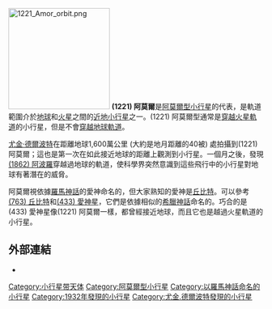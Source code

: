 <!-- Additional parameters for this template  are available at [[Template:Infobox_Planet|Template:Infobox Planet]]. -->
{{Infobox planet
 | discovery=yes
 | physical_characteristics = yes
 | bgcolour=#FFFFC0
 | name=(1221) 阿莫爾 (Amor)
 | discoverer=[[尤金·德爾波特|尤金·德爾波特]]
 | discovered= 1932年3月12日
 | alt_names=1932 EA<sub>1</sub>
 | mp_category=[[阿莫爾型小行星|阿莫爾型小行星]],<br>[[火星軌道穿越小行星|穿越火星軌道]]
 | epoch=July 14, 2004年7月14日 ([[儒略日|JD]] 2453200.5)
 | semimajor=1.920 AU (287.207 Gm)
 | perihelion=1.086 AU (162.403 Gm)
 | aphelion=2.754 [[天文單位|AU]] (412.011 [[Giga|G]]m)
 | eccentricity=0.435
 | period=2.66 [[儒略年|a]] (971.635 [[日|d]])
 | inclination=11.879[[度|°]]
 | asc_node=171.418°
 | arg_peri=26.436°
 | mean_anomaly=49.408°
 | avg_speed=20.44 km/[[second|s]]
 | dimensions=1.5? km
 | mass=3.5×10<sup>12</sup> kg
 | density=2? g/cm³
 | surface_grav=0.000 42 m/s²
 | escape_velocity=0.000 79 km/s
 | rotation=
 | spectral_type=C or S?
 | abs_magnitude=17.7
 | albedo=0.15?
 | single_temperature=~198 [[熱力學溫標|K]]
}}
[[File:1221_Amor_orbit.png|200px]]
'''(1221) 阿莫爾'''是[[阿莫爾型小行星|阿莫爾型小行星]]的代表，是軌道範圍介於[[地球|地球]]和[[火星|火星]]之間的[[近地小行星|近地小行星]]之一。(1221) 阿莫爾型通常是[[火星軌道穿越小行星|穿越火星軌道]]的小行星，但是不會[[地球軌道穿越小行星|穿越地球軌道]]。

[[尤金·德爾波特|尤金·德爾波特]]在距離地球1,600萬公里 (大約是地月距離的40被) 處拍攝到(1221) 阿莫爾；這也是第一次在如此接近地球的距離上觀測到小行星。一個月之後，發現[[小行星1862|(1862) 阿波羅]]穿越過地球的軌道，使科學界突然意識到這些飛行中的小行星對地球有著潛在的威脅。

阿莫爾視依據[[羅馬神話|羅馬神話]]的愛神命名的，但大家熟知的愛神是[[丘比特|丘比特]]。可以參考[[小行星763|(763) 丘比特]]和[[愛神星|(433) 愛神星]]，它們是依據相似的[[希臘神話|希臘神話]]命名的。巧合的是(433) 愛神星像(1221) 阿莫爾一樣，都曾經接近地球，而且它也是越過火星軌道的小行星。

==外部連結==
*{{JPL small body}}

{{Minor planets navigator|1220 Crocus|1222 Tina}}
{{小天體}}

{{DEFAULTSORT:Amor}}
[[Category:小行星带天体|Category:小行星带天体]]
[[Category:阿莫爾型小行星|Category:阿莫爾型小行星]]
[[Category:以羅馬神話命名的小行星|Category:以羅馬神話命名的小行星]]
[[Category:1932年發現的小行星|Category:1932年發現的小行星]]
[[Category:尤金.德爾波特發現的小行星|Category:尤金.德爾波特發現的小行星]]

{{NE-asteroid-stub}}